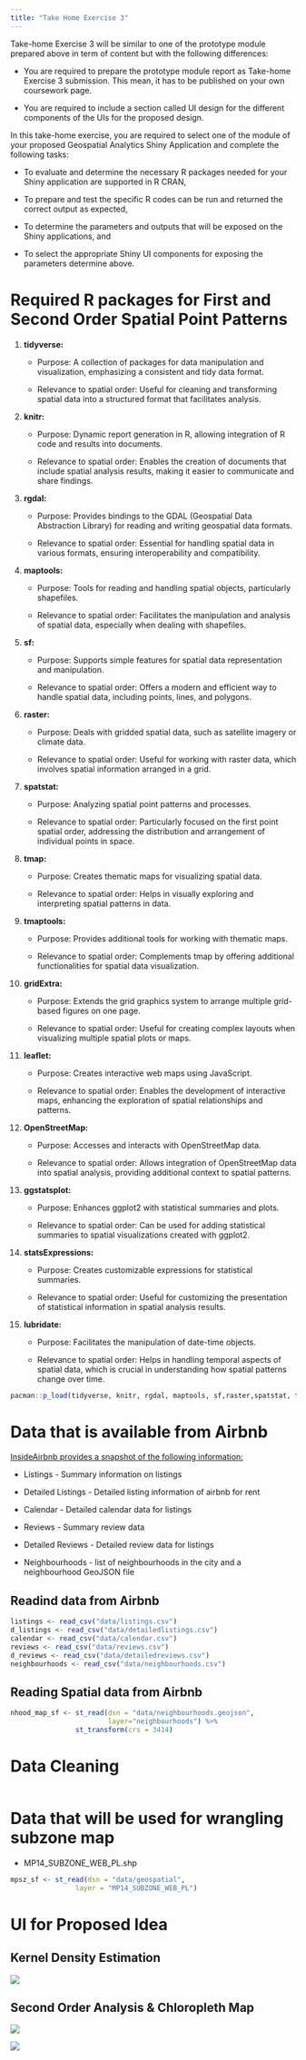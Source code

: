 ```yaml
---
title: "Take Home Exercise 3"
---
```


Take-home Exercise 3 will be similar to one of the prototype module prepared above in term of content but with the following differences:

-   You are required to prepare the prototype module report as Take-home Exercise 3 submission. This mean, it has to be published on your own coursework page.

-   You are required to include a section called UI design for the different components of the UIs for the proposed design.

In this take-home exercise, you are required to select one of the module of your proposed Geospatial Analytics Shiny Application and complete the following tasks:

-   To evaluate and determine the necessary R packages needed for your Shiny application are supported in R CRAN,

-   To prepare and test the specific R codes can be run and returned the correct output as expected,

-   To determine the parameters and outputs that will be exposed on the Shiny applications, and

-   To select the appropriate Shiny UI components for exposing the parameters determine above.

# Required R packages for First and Second Order Spatial Point Patterns

1.  **tidyverse:**

    -   Purpose: A collection of packages for data manipulation and visualization, emphasizing a consistent and tidy data format.

    -   Relevance to spatial order: Useful for cleaning and transforming spatial data into a structured format that facilitates analysis.

2.  **knitr:**

    -   Purpose: Dynamic report generation in R, allowing integration of R code and results into documents.

    -   Relevance to spatial order: Enables the creation of documents that include spatial analysis results, making it easier to communicate and share findings.

3.  **rgdal:**

    -   Purpose: Provides bindings to the GDAL (Geospatial Data Abstraction Library) for reading and writing geospatial data formats.

    -   Relevance to spatial order: Essential for handling spatial data in various formats, ensuring interoperability and compatibility.

4.  **maptools:**

    -   Purpose: Tools for reading and handling spatial objects, particularly shapefiles.

    -   Relevance to spatial order: Facilitates the manipulation and analysis of spatial data, especially when dealing with shapefiles.

5.  **sf:**

    -   Purpose: Supports simple features for spatial data representation and manipulation.

    -   Relevance to spatial order: Offers a modern and efficient way to handle spatial data, including points, lines, and polygons.

6.  **raster:**

    -   Purpose: Deals with gridded spatial data, such as satellite imagery or climate data.

    -   Relevance to spatial order: Useful for working with raster data, which involves spatial information arranged in a grid.

7.  **spatstat:**

    -   Purpose: Analyzing spatial point patterns and processes.

    -   Relevance to spatial order: Particularly focused on the first point spatial order, addressing the distribution and arrangement of individual points in space.

8.  **tmap:**

    -   Purpose: Creates thematic maps for visualizing spatial data.

    -   Relevance to spatial order: Helps in visually exploring and interpreting spatial patterns in data.

9.  **tmaptools:**

    -   Purpose: Provides additional tools for working with thematic maps.

    -   Relevance to spatial order: Complements tmap by offering additional functionalities for spatial data visualization.

10. **gridExtra:**

    -   Purpose: Extends the grid graphics system to arrange multiple grid-based figures on one page.

    -   Relevance to spatial order: Useful for creating complex layouts when visualizing multiple spatial plots or maps.

11. **leaflet:**

    -   Purpose: Creates interactive web maps using JavaScript.

    -   Relevance to spatial order: Enables the development of interactive maps, enhancing the exploration of spatial relationships and patterns.

12. **OpenStreetMap:**

    -   Purpose: Accesses and interacts with OpenStreetMap data.

    -   Relevance to spatial order: Allows integration of OpenStreetMap data into spatial analysis, providing additional context to spatial patterns.

13. **ggstatsplot:**

    -   Purpose: Enhances ggplot2 with statistical summaries and plots.

    -   Relevance to spatial order: Can be used for adding statistical summaries to spatial visualizations created with ggplot2.

14. **statsExpressions:**

    -   Purpose: Creates customizable expressions for statistical summaries.

    -   Relevance to spatial order: Useful for customizing the presentation of statistical information in spatial analysis results.

15. **lubridate:**

    -   Purpose: Facilitates the manipulation of date-time objects.

    -   Relevance to spatial order: Helps in handling temporal aspects of spatial data, which is crucial in understanding how spatial patterns change over time.

```r
pacman::p_load(tidyverse, knitr, rgdal, maptools, sf,raster,spatstat, tmap,tmaptools, gridExtra, leaflet, OpenStreetMap, ggstatsplot, statsExpressions, lubridate, raster, gridExtra)
```

# Data that is available from Airbnb

[InsideAirbnb provides a snapshot of the following information:]{.underline}

-   Listings - Summary information on listings

-   Detailed Listings - Detailed listing information of airbnb for rent

-   Calendar - Detailed calendar data for listings

-   Reviews - Summary review data

-   Detailed Reviews - Detailed review data for listings

-   Neighbourhoods - list of neighbourhoods in the city and a neighbourhood GeoJSON file

## Readind data from Airbnb

```r
listings <- read_csv("data/listings.csv")
d_listings <- read_csv("data/detailedlistings.csv")
calendar <- read_csv("data/calendar.csv")
reviews <- read_csv("data/reviews.csv")
d_reviews <- read_csv("data/detailedreviews.csv")
neighbourhoods <- read_csv("data/neighbourhoods.csv")
```

## Reading Spatial data from Airbnb

```r
nhood_map_sf <- st_read(dsn = "data/neighbourhoods.geojson", 
                        layer="neighbourhoods") %>%
                st_transform(crs = 3414)
```

# Data Cleaning

```r

```

# Data that will be used for wrangling subzone map

-   MP14_SUBZONE_WEB_PL.shp

```r
mpsz_sf <- st_read(dsn = "data/geospatial",
                layer = "MP14_SUBZONE_WEB_PL")
```

# UI for Proposed Idea

## Kernel Density Estimation

![](images/Group%208.png)

## Second Order Analysis & Chloropleth Map

![](images/Group%2010.png)

![](images/Group%209.png)
